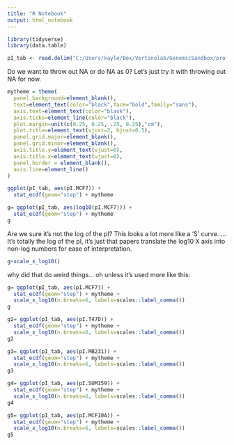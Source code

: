 ```yaml
---
title: "R Notebook"
output: html_notebook
---
```


```r
library(tidyverse)
library(data.table)
```

```r
pI_tab <- read.delim("C:/Users/kayle/Box/Vertinolab/GenomicSandbox/project_cell_lines/ProSeq/pI/V3/project_cell_lines_pI.txt")
```
Do we want to throw out NA or do NA as 0? Let's just try it with throwing out NA for now.
```r
mytheme = theme(
  panel.background=element_blank(),
  text=element_text(color="black",face="bold",family="sans"),
  axis.text=element_text(color="black"),
  axis.ticks=element_line(color="black"),
  plot.margin=unit(c(0.25, 0.25, .25, 0.25),"cm"),
  plot.title=element_text(vjust=2, hjust=0.5),
  panel.grid.major=element_blank(),
  panel.grid.minor=element_blank(),
  axis.title.y=element_text(vjust=0),
  axis.title.x=element_text(vjust=0),
  panel.border = element_blank(),
  axis.line=element_line()
)

ggplot(pI_tab, aes(pI.MCF7)) +
  stat_ecdf(geom="step") + mytheme
```

```r
g= ggplot(pI_tab, aes(log10(pI.MCF7))) +
  stat_ecdf(geom="step") + mytheme
g
```

Are we sure it's not the log of the pI? This looks a lot more like a 'S' curve. ... It's totally the log of the pI, it's just that papers translate the log10 X axis into non-log numbers for ease of interpretation.

```r
g+scale_x_log10()
```
why did that do weird things... oh unless it's used more like this:

```r
g= ggplot(pI_tab, aes(pI.MCF7)) +
  stat_ecdf(geom="step") + mytheme +
  scale_x_log10(n.breaks=6, labels=scales::label_comma())
g
```

```r
g2= ggplot(pI_tab, aes(pI.T47D)) +
  stat_ecdf(geom="step") + mytheme +
  scale_x_log10(n.breaks=6, labels=scales::label_comma())
g2
```
```r
g3= ggplot(pI_tab, aes(pI.MB231)) +
  stat_ecdf(geom="step") + mytheme +
  scale_x_log10(n.breaks=6, labels=scales::label_comma())
g3
```
```r
g4= ggplot(pI_tab, aes(pI.SUM159)) +
  stat_ecdf(geom="step") + mytheme +
  scale_x_log10(n.breaks=6, labels=scales::label_comma())
g4
```
```r
g5= ggplot(pI_tab, aes(pI.MCF10A)) +
  stat_ecdf(geom="step") + mytheme +
  scale_x_log10(n.breaks=6, labels=scales::label_comma())
g5
```